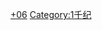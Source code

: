 {{Catnav|頁面分類|历史|歷史學|年代学|世纪}}
{{Catnav|頁面分類|人文學科|歷史學|年代学|世纪}}

{{世纪分类|6|5|7}}
{{Commonscat|6th century}}

[[Category:世纪|+06]]
[[Category:1千纪|Category:1千纪]]